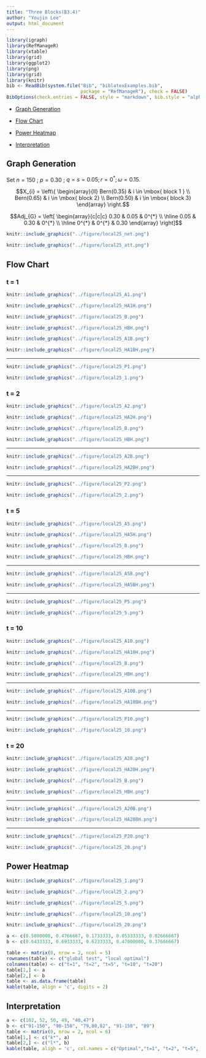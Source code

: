 ```yaml
---
title: "Three Blocks(B3.4)"
author: "Youjin Lee"
output: html_document
---
```


```r
library(igraph)
library(RefManageR)
library(xtable)
library(grid)
library(ggplot2)
library(png)
library(grid)
library(knitr)
bib <- ReadBib(system.file("Bib", "biblatexExamples.bib", 
                           package = "RefManageR"), check = FALSE)
BibOptions(check.entries = FALSE, style = "markdown", bib.style = "alphabetic", cite.style = 'alphabetic')
```


- [Graph Generation](# Graph Generation)

- [Flow Chart](# Flow Chart)

- [Power Heatmap](# Power Heatmap)

- [Interpretation](# Interpretation)

## Graph Generation
<a name=" Graph Generation"/>

Set $n=150$ ; $p = 0.30$ ; $q = s = 0.05; r = 0^{*}; \omega= 0.15.$

$$X_{i} = \left\{ \begin{array}{ll}  Bern(0.35) & i \in \mbox{ block 1 } \\ Bern(0.65) & i \in \mbox{ block 2} \\ Bern(0.50) &   i \in \mbox{ block 3} \end{array} \right.$$


$$Adj_{G} = \left[  \begin{array}{c|c|c} 0.30 & 0.05  & 0^{*} \\ \hline 0.05 & 0.30 & 0^{*} \\ \hline 0^{*} & 0^{*} & 0.30 \end{array} \right]$$


```r
knitr::include_graphics("../figure/local25_net.png")
```
```r
knitr::include_graphics("../figure/local25_att.png")
```



## Flow Chart
<a name=" Flow Chart"/>

### t = 1

```r
knitr::include_graphics("../figure/local25_A1.png")
```
```r
knitr::include_graphics("../figure/local25_HA1H.png")
```
```r
knitr::include_graphics("../figure/local25_B.png")
```
```r
knitr::include_graphics("../figure/local25_HBH.png")
```


```r
knitr::include_graphics("../figure/local25_A1B.png")
```
```r
knitr::include_graphics("../figure/local25_HA1BH.png")
```

<hr />

```r
knitr::include_graphics("../figure/local25_P1.png")
```
```r
knitr::include_graphics("../figure/local25_1.png")
```




### t = 2

```r
knitr::include_graphics("../figure/local25_A2.png")
```
```r
knitr::include_graphics("../figure/local25_HA2H.png")
```

```r
knitr::include_graphics("../figure/local25_B.png")
```
```r
knitr::include_graphics("../figure/local25_HBH.png")
```


<hr />

```r
knitr::include_graphics("../figure/local25_A2B.png")
```
```r
knitr::include_graphics("../figure/local25_HA2BH.png")
```

<hr />

```r
knitr::include_graphics("../figure/local25_P2.png")
```
```r
knitr::include_graphics("../figure/local25_2.png")
```



### t = 5

```r
knitr::include_graphics("../figure/local25_A5.png")
```
```r
knitr::include_graphics("../figure/local25_HA5H.png")
```

```r
knitr::include_graphics("../figure/local25_B.png")
```
```r
knitr::include_graphics("../figure/local25_HBH.png")
```


<hr />

```r
knitr::include_graphics("../figure/local25_A5B.png")
```
```r
knitr::include_graphics("../figure/local25_HA5BH.png")
```

<hr />

```r
knitr::include_graphics("../figure/local25_P5.png")
```
```r
knitr::include_graphics("../figure/local25_5.png")
```


### t = 10

```r
knitr::include_graphics("../figure/local25_A10.png")
```
```r
knitr::include_graphics("../figure/local25_HA10H.png")
```

```r
knitr::include_graphics("../figure/local25_B.png")
```
```r
knitr::include_graphics("../figure/local25_HBH.png")
```


<hr />

```r
knitr::include_graphics("../figure/local25_A10B.png")
```
```r
knitr::include_graphics("../figure/local25_HA10BH.png")
```

<hr />

```r
knitr::include_graphics("../figure/local25_P10.png")
```
```r
knitr::include_graphics("../figure/local25_10.png")
```



### t = 20

```r
knitr::include_graphics("../figure/local25_A20.png")
```
```r
knitr::include_graphics("../figure/local25_HA20H.png")
```

```r
knitr::include_graphics("../figure/local25_B.png")
```
```r
knitr::include_graphics("../figure/local25_HBH.png")
```


<hr />

```r
knitr::include_graphics("../figure/local25_A20B.png")
```
```r
knitr::include_graphics("../figure/local25_HA20BH.png")
```

<hr />

```r
knitr::include_graphics("../figure/local25_P20.png")
```
```r
knitr::include_graphics("../figure/local25_20.png")
```



## Power Heatmap
<a name=" Power Heatmap"/>



```r
knitr::include_graphics("../figure/local25_1.png")
```
```r
knitr::include_graphics("../figure/local25_2.png")
```
```r
knitr::include_graphics("../figure/local25_5.png")
```

```r
knitr::include_graphics("../figure/local25_10.png")
```
```r
knitr::include_graphics("../figure/local25_20.png")
```


```r
a <- c(0.5800000, 0.4766667, 0.1733333, 0.05333333, 0.02666667)
b <- c(0.6433333, 0.6933333, 0.6233333, 0.47000000, 0.37666667)

table <- matrix(0, nrow = 2, ncol = 5)
rownames(table) <- c("global test", "local optimal")
colnames(table) <- c("t=1", "t=2", "t=5", "t=10", "t=20")
table[1,] <- a
table[2,] <- b
table <- as.data.frame(table)
kable(table, align = 'c', digits = 2)
```

## Interpretation
<a name=" Interpretation"/>

```r
a <- c(102, 52, 50, 49, "40,47")
b <- c("91-150", "90-150", "79,80,82", "91-150", "89")
table <- matrix(0, nrow = 2, ncol = 6)
table[1,] <- c("k*", a)
table[2,] <- c("l*", b)
kable(table, aligh = 'c', col.names = c("Optimal","t=1", "t=2", "t=5", "t=10", "t=20"))
```
